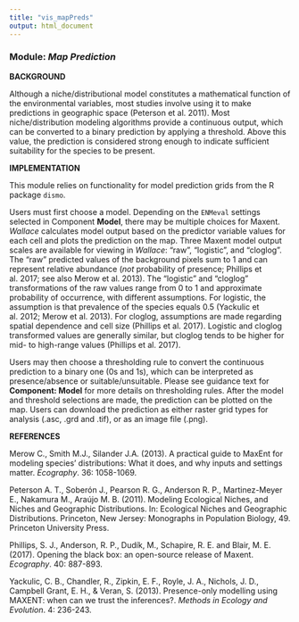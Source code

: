 ```yaml
---
title: "vis_mapPreds"
output: html_document
---
```


### **Module:** ***Map Prediction*** 

**BACKGROUND**  

Although a niche/distributional model constitutes a mathematical function of the environmental variables, most studies involve using it to make predictions in geographic space (Peterson et al. 2011). Most niche/distribution modeling algorithms provide a continuous output, which can be converted to a binary prediction by applying a threshold. Above this value, the prediction is considered strong enough to indicate sufficient suitability for the species to be present.

**IMPLEMENTATION** 

This module relies on functionality for model prediction grids from the R package `dismo`.

Users must first choose a model. Depending on the `ENMeval` settings selected in Component **Model**, there may be multiple choices for Maxent. *Wallace* calculates model output based on the predictor variable values for each cell and plots the prediction on the map. Three Maxent model output scales are available for viewing in *Wallace*: "raw", "logistic", and "cloglog". The "raw" predicted values of the background pixels sum to 1 and can represent relative abundance (*not* probability of presence; Phillips et al. 2017; see also Merow et al. 2013). The "logistic" and "cloglog" transformations of the raw values range from 0 to 1 and approximate probability of occurrence, with different assumptions. For logistic, the assumption is that prevalence of the species equals 0.5 (Yackulic et al. 2012; Merow et al. 2013). For cloglog, assumptions are made regarding spatial dependence and cell size (Phillips et al. 2017). Logistic and cloglog transformed values are generally similar, but cloglog tends to be higher for mid- to high-range values (Phillips et al. 2017).

Users may then choose a thresholding rule to convert the continuous prediction to a binary one (0s and 1s), which can be interpreted as presence/absence or suitable/unsuitable. Please see guidance text for **Component: Model** for more details on thresholding rules. After the model and threshold selections are made, the prediction can be plotted on the map. Users can download the prediction as either raster grid types for analysis (.asc, .grd and .tif), or as an image file (.png).

**REFERENCES**

Merow C., Smith M.J., Silander J.A. (2013). A practical guide to MaxEnt for modeling species' distributions: What it does, and why inputs and settings matter. *Ecography*. 36: 1058-1069.

Peterson A. T., Soberón J., Pearson R. G., Anderson R. P., Martinez-Meyer E., Nakamura M., Araújo M. B. (2011). Modeling Ecological Niches, and Niches and Geographic Distributions. In: Ecological Niches and Geographic Distributions. Princeton, New Jersey: Monographs in Population Biology, 49. Princeton University Press.

Phillips, S. J., Anderson, R. P., Dudík, M., Schapire, R. E. and Blair, M. E. (2017). Opening the black box: an open-source release of Maxent. *Ecography*. 40: 887-893.

Yackulic, C. B., Chandler, R., Zipkin, E. F., Royle, J. A., Nichols, J. D., Campbell Grant, E. H., & Veran, S. (2013). Presence-only modelling using MAXENT: when can we trust the inferences?. *Methods in Ecology and Evolution*. 4: 236-243.
